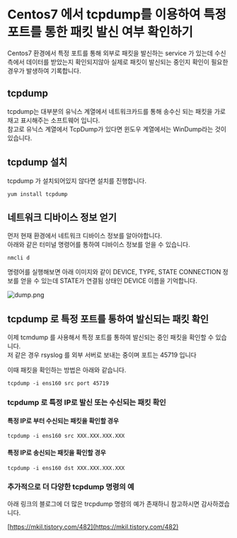 # Centos7 에서 tcpdump를 이용하여 특정 포트를 통한 패킷 발신 여부 확인하기


Centos7 환경에서 특정 포트를 통해 외부로 패킷을 발신하는 service 가 있는데 수신측에서 데이터를 받았는지 확인되지않아 실제로 패킷이 발신되는 중인지 확인이 필요한 경우가 발생하여 기록합니다.


## tcpdump

tcpdump는 대부분의 유닉스 계열에서 네트워크카드를 통해 송수신 되는 패킷을 가로채고 표시해주는 소프트웨어 입니다.  
참고로 유닉스 계열에서 TcpDump가 있다면 윈도우 계열에서는 WinDump라는 것이 있습니다.

## tcpdump 설치

tcpdump 가 설치되어있지 않다면 설치를 진행합니다.

```
yum install tcpdump
```

## 네트워크 디바이스 정보 얻기

먼저 현재 환경에서 네트워크 디바이스 정보를 알아야합니다.  
아래와 같은 터미널 명령어를 통하여 디바이스 정보를 얻을 수 있습니다.

```
nmcli d
```

명령어를 실행해보면 아래 이미지와 같이 DEVICE, TYPE, STATE CONNECTION 정보를 얻을 수 있는데 STATE가 연결됨 상태인 DEVICE 이름을 기억합니다.

![dump.png](./images/Using-tcpdump-to-Check-Packet-Transmission-via-a-Specific-Port-on-CentOS-7-01.png)

## tcpdump 로 특정 포트를 통하여 발신되는 패킷 확인

이제 tcmdump 를 사용해서 특정 포트를 통하여 발신되는 중인 패킷을 확인할 수 있습니다.  
저 같은 경우 rsyslog 를 외부 서버로 보내는 중이며 포트는 45719 입니다

이때 패킷을 확인하는 방법은 아래와 같습니다.

```
tcpdump -i ens160 src port 45719
```

### tcpdump 로 특정 IP로 발신 또는 수신되는 패킷 확인

#### 특정 IP로 부터 수신되는 패킷을 확인할 경우

```
tcpdump -i ens160 src XXX.XXX.XXX.XXX
```

#### 특정 IP로 송신되는 패킷을 확인할 경우

```
tcpdump -i ens160 dst XXX.XXX.XXX.XXX
```

### 추가적으로 더 다양한 tcpdump 명령의 예

아래 링크의 블로그에 더 많은 trcpdump 명령의 예가 존재하니 참고하시면 감사하겠습니다.

[https://mkil.tistory.com/482](https://mkil.tistory.com/482)